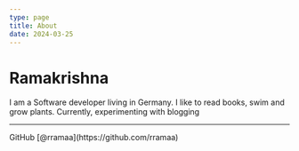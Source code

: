 ```yaml
---
type: page
title: About
date: 2024-03-25
---
```


# Ramakrishna


<div style={{display: 'flex', justifyContent: 'center'}}><ProfilePicture
    imageProps={{
        src: '/images/profile_picture.jpg',
        size: "100px",
        positionY: '-25px'
    }}
    name={"Ramakrishna"}
/></div>

I am a Software developer living in Germany. I like to read books, swim and grow plants. Currently, experimenting with blogging

---

<div>
  GitHub [@rramaa](https://github.com/rramaa)
  <br />
</div>
